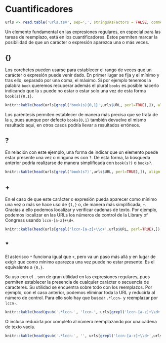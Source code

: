 # Cuantificadores

```r
urls <- read.table('urls.tsv', sep=';', stringsAsFactors = FALSE, comment.char = '', header = TRUE)
```

Un elemento fundamental en las expresiones regulares, en especial para las tareas de reemplazo, está en los cuantificadores. Estos permiten marcar la posibilidad de que un carácter o expresión aparezca una o más veces.

## \{\}

Los corchetes pueden usarse para establecer el rango de veces que un carácter o expresión puede venir dado. En primer lugar se fija y el mínimo y tras ello, separado por una coma, el máximo. Si por ejemplo tenemos la palabra `book` queremos recuperar además el plural `books` es posible hacerlo indicando que la `s` puede no estar o estar solo una vez de esta forma `book(s){0,1}`.

```r
knitr::kable(head(urls[grepl('book(s){0,1}',urls$URL, perl=TRUE),]), align = 'c', col.names = 'URL')
```

Los paréntesis permiten establecer de manera más precisa que se trata de la `s`, pues aunque por defecto `books{0,1}` también devuelve el mismo resultado aquí, en otros casos podría llevar a resultados erróneos.

## ?

En relación con este ejemplo, una forma de indicar que un elemento puede estar presente una vez o ninguna es con `?`. De esta forma, la búsqueda anterior podría realizarse de manera simplificada con `book(s?)` o `books?`.

```r
knitr::kable(head(urls[grepl('book(s?)',urls$URL, perl=TRUE),]), align = 'c', col.names = 'URL')
```

## +

En el caso de que este carácter o expresión pueda aparecer como mínimo una vez o más se hace uso de `{1,}` o, de manera más simplificada, `+`. Gracias a ello podemos localizar y verificar cadenas de texto. Por ejemplo, podemos localizar en las URLs los números de control de la Library of Congress usando `lccn-[a-z]+\d+`.

```r
knitr::kable(head(urls[grepl('lccn-[a-z]+\\d+',urls$URL, perl=TRUE),]), align = 'c', col.names = 'URL')
```


## *

El asterisco `*` funciona igual que `+`, pero va un paso más allá y en lugar de exigir que como mínimo aparezca una vez puede no estar presente. Es el equivalente a `{0,}`.

Su uso con el `.` son de gran utilidad en las expresiones regulares, pues permiten establecer la presencia de cualquier carácter o secuencia de caracteres. Su utilidad se encuentra sobre todo con los reemplazos. Por ejemplo, con el caso anterior, podemos eliminar toda la URL y reducirla al número de control. Para ello solo hay que buscar `.*lccn-` y reemplazar por `lccn-`.

```r
knitr::kable(head(gsub('.*lccn-', 'lccn-', urls[grepl('lccn-[a-z]+\\d+',urls$URL, perl=TRUE),]), perl=TRUE), align = 'c', col.names = 'URL')
```

O incluso reducirla por completo al número reemplazando por una cadena de texto vacía.

```r
knitr::kable(head(gsub('.*lccn-', '', urls[grepl('lccn-[a-z]+\\d+',urls$URL, perl=TRUE),]), perl=TRUE), align = 'c', col.names = 'URL')
```

